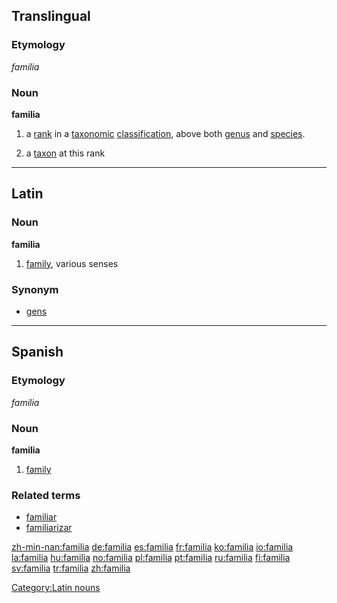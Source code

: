 ==Translingual==
===Etymology===
{{L.}} ''familia''

=== Noun ===
'''familia'''
#{{botany}} a [[rank]] in a [[taxonomic]] [[classification]], above both [[genus]] and [[species]].
#{{botany}} a [[taxon]] at this rank

----

==Latin==
===Noun===
'''familia''' {{f}}
#[[family]], various senses

===Synonym===
*[[gens]]

----

==Spanish==
===Etymology===
{{L.}} ''familia''

===Noun===
'''familia''' {{f}}

# [[family]]

===Related terms===
*[[familiar]]
*[[familiarizar]]

[[Category:Latin nouns]]

[[zh-min-nan:familia]]
[[de:familia]]
[[es:familia]]
[[fr:familia]]
[[ko:familia]]
[[io:familia]]
[[la:familia]]
[[hu:familia]]
[[no:familia]]
[[pl:familia]]
[[pt:familia]]
[[ru:familia]]
[[fi:familia]]
[[sv:familia]]
[[tr:familia]]
[[zh:familia]]